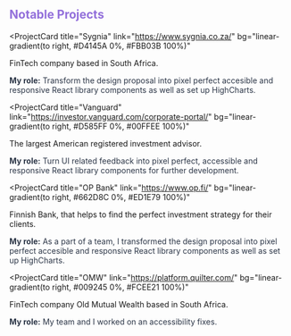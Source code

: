 ## <span style="color:MediumPurple;">Notable Projects</span>

<ProjectCard
  title="Sygnia"
  link="https://www.sygnia.co.za/"
  bg="linear-gradient(to right, #D4145A 0%, #FBB03B 100%)"
>
FinTech company based in South Africa.

<p style="color:#2d3748;">
  <b>My role:</b> Transform the design proposal into pixel perfect accesible and
  responsive React library components as well as set up HighCharts.
</p>

</ProjectCard>

<ProjectCard
  title="Vanguard"
  link="https://investor.vanguard.com/corporate-portal/"
  bg="linear-gradient(to right, #D585FF 0%, #00FFEE 100%)"
>
  The largest American registered investment advisor.
  <p style="color:#2d3748;">
    <b>My role:</b> Turn UI related feedback into pixel perfect, accessible and
    responsive React library components for further development.
  </p>
</ProjectCard>

<ProjectCard
  title="OP Bank"
  link="https://www.op.fi/"
  bg="linear-gradient(to right, #662D8C 0%, #ED1E79 100%)"
>
  Finnish Bank, that helps to find the perfect investment strategy for their
  clients.
  <p style="color:#2d3748;">
    <b>My role:</b> As a part of a team, I transformed the design proposal into
    pixel perfect accesible and responsive React library components as well as
    set up HighCharts.
  </p>
</ProjectCard>

<ProjectCard
  title="OMW"
  link="https://platform.quilter.com/"
  bg="linear-gradient(to right, #009245 0%, #FCEE21 100%)"
>
  FinTech company Old Mutual Wealth based in South Africa.
  <p style="color:#2d3748;">
    <b>My role:</b> My team and I worked on an accessibility fixes.
  </p>
</ProjectCard>
